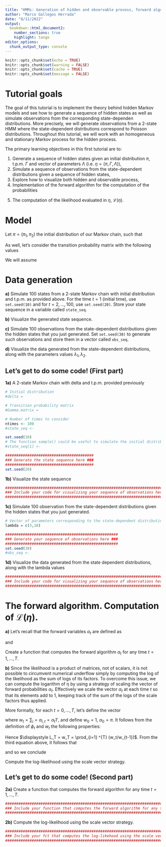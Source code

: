 ```yaml
---
title: "HMMs: Generation of hidden and observable process, forward algorithm, and computation of the likelihood"
author: "Marco Gallegos Herrada"
date: "8/11/2022"
output: 
  bookdown::html_document2:
    number_sections: true
    highlight: tango
editor_options:
  chunk_output_type: console
---
```


<!-- To be able to have continuous line numbers -->
```{=html}
<style>
body
  { counter-reset: source-line 0; }
pre.numberSource code
  { counter-reset: none; }
</style>
```

```r
knitr::opts_chunk$set(echo = TRUE)
knitr::opts_chunk$set(warning = FALSE)
knitr::opts_chunk$set(cache = TRUE)
knitr::opts_chunk$set(message = FALSE)
```



# Tutorial goals

The goal of this tutorial is to implement the theory behind hidden Markov models and see how to generate a sequence of hidden states as well as simulate observations from the corresponding state-dependen distributions. More precisely, we will generate observations from a 2-state HMM where the state-dependent distributions correspond to Poisson distributions. Throughout this tutorial, we will work with an homogeneous and stationary Markov process for the hidden process.

The primary learning objectives in this first tutorial are to:

  1. Generate a sequence of hidden states given an initial distribution $\pi$, t.p.m. $\Gamma$ and vector of parameters $\Lambda$ (i.e. $\eta = (\pi,\Gamma,\Lambda)$),
  2. Simulate a sequence of observations from the state-dependent distributions given a sequence of hidden states,
  3. Explore how to visualize both hidden and observable process,
  4. Implementation of the forward algorithm for the computation of the probabilities
  
  \begin{align*}
  \alpha_{j,t} &= P(Y_{1:t}=y_{1:t} \mid X_t = j),\\ 
  \end{align*} 
  
  5. The computation of the likelihood evaluated in $\eta$, $\mathcal{L}(\eta)$.

# Model

Let $\pi = (\pi_1,  \pi_2)$ the initial distribution of our Markov chain, such that 

\begin{align*}
  \pi_1 = P(X_1 = 1) = 2/3\\
  \pi_2 = P(X_1 = 2) = 1/3
\end{align*}

As well, let's consider the transition probability matrix with the following values

\begin{align*}
\Gamma = 
\begin{bmatrix}
0.9 & 0.1\\
0.2 & 0.8
\end{bmatrix}
\end{align*}

We will assume

\begin{align*}
f(y_t \mid X_t = 1) &\sim Poisson(\lambda_1 = 3),\\
f(y_t \mid X_t = 2) &\sim Poisson(\lambda_2 = 10).
\end{align*}


# Data generation

  **a)** Simulate 100 states from a 2-state Markov chain with initial distribution and t.p.m. as provided above. For the time $t=1$ (initial time), use `set.seed(10)` and for $t=2,\ldots,100$, use `set.seed(20)`. Store your state sequence in a variable called `state_seq`.

  **b)** Visualize the generated state sequence.

  **c)** Simulate 100 observations from the state-dependent distributions given the hidden states that you just generated. Set `set.seed(30)` to generate such observations and store them in a vector called `obs_seq`.

  **d)** Visualize the data generated from the state-dependent distributions, along with the parameters values $\lambda_1, \lambda_2$.

## Let's get to do some code! (First part)

**1a)** A 2-state Markov chain with delta and t.p.m. provided previously

```r

# Initial distribution
#delta = 

# Transition probability matrix
#Gamma.matrix = 

```

```r
# Number of times to consider
ntimes <- 100
#state_seq <- 

set.seed(10)
# The function sample() could be useful to simulate the initial distribution!
#state_seq[1] <- 

########################################
### Generate the state sequence here ###
########################################
set.seed(20)

```

**1b)** Visualize the state sequence

```r

############################################################################
### Include your code for visualizing your sequence of observations here ###
############################################################################


```


**1c)** Simulate 100 observation from the state-dependent distributions given the hidden states that you just generated. 

```r

# Vector of parameters corresponding to the state-dependent distributions
lambda = c(3,10)

###################################################
### Generate your sequence of observations here ###
###################################################
set.seed(30)
#obs_seq <-

``` 

**1d)** Visualize the data generated from the state dependent distributions, along with the lambda values

```r

############################################################################
### Include your code for visualizing your sequence of observations here ###
############################################################################

```


# The forward algorithm. Computation of $\mathcal{L}(\eta)$.

**a)** Let's recall that the forward variables $\alpha_t$ are defined as

\begin{align*}
    \boldsymbol{\alpha}_1 &= \boldsymbol{\pi}\mathbf{P}(y_1),\\
\end{align*}
    and
\begin{align*}
    \boldsymbol{\alpha}_t = \boldsymbol{\pi}\mathbf{P}(y_1)\boldsymbol{\Gamma}\mathbf{P}(y_2) \cdots \boldsymbol{\Gamma}\mathbf{P}(y_t) &= \boldsymbol{\alpha}_{t-1}\Gamma P(y_t) \quad  \text{for $t>1$}. 
\end{align*}

Create a function that computes the forward algorithm $\alpha_t$ for any time $t = 1,...,T$.



**b)** Since the likelihood is a product of matrices, not of scalars, it is not possible to circumvent numerical underflow simply by computing the log of the likelihood as the sum of logs of its factors. To overcome this issue, we can compute the logarithm of $\mathcal{\eta}$ by using a strategy of scaling the vector of forward probabilities $\alpha_t$. Effectively we scale the
vector $\alpha_t$ at each time $t$ so that its elements add to 1, keeping track of
the sum of the logs of the scale factors thus applied. 

More formally, for each $t=0,\ldots,T$, let's define the vector

\begin{align*}
  \phi_t = \alpha_t/w_t
\end{align*}

where $w_t = \sum_i = \alpha_{i,t} = \alpha_t 1'$, and define $w_0 = 1$, $\alpha_0 = \pi$. It follows from the definition of $\phi_t$ and $w_t$ the following properties:

\begin{align*}
  w_0 = \alpha_0 1' &= \delta 1' = 1\\
  \phi_0 &= \delta\\
  w_t\phi_t &= w_{t-1}\phi_{t-1} \Gamma P(y_t)\\
  \mathcal{L}(\eta) = \alpha_T 1' &= w_T (\phi_T 1') = w_T.
\end{align*}

Hence $\displaystyle L_T = w_T = \prod_{i=1} ^{T} (w_t/w_{t-1})$. From the third equation above, it follows that

\begin{align*}
  w_t = w_{t-1} (\phi_{t-1} \Gamma P(y_t) 1'),
\end{align*}

and so we conclude

\begin{align*}
  \displaystyle  l(\eta) = log(\mathcal{L}(\eta)) = \sum_{i=1}^{T} log(w_t / w_{t-1}) = \sum_{t=1}^{T} log((\phi_{t-1} \Gamma P(y_t) 1')).
\end{align*}

Compute the log-likelihood using the scale vector strategy.


## Let's get to do some code! (Second part)

**2a)** Create a function that computes the forward algorithm for any time $t = 1,...,T$.

```r

################################################################################
### Include your function that computes the forward algorithm for any t here ###
################################################################################

```


**2b)** Compute the log-likelihood using the scale vector strategy.

```r

############################################################################################
### Include your fct that computes the log-likehood using the scale vector strategy here ###
############################################################################################

```

